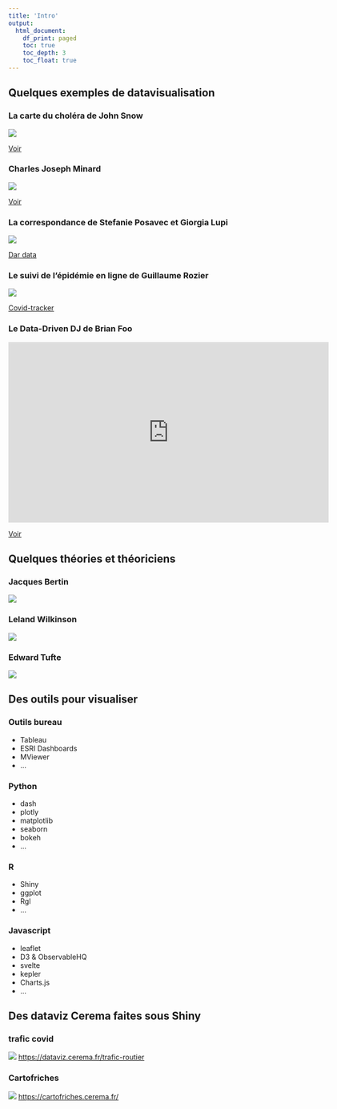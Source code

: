 ```yaml
---
title: 'Intro'
output:
  html_document:
    df_print: paged
    toc: true
    toc_depth: 3
    toc_float: true
---
```


## Quelques exemples de datavisualisation
### La carte du choléra de John Snow
![](files/snow.jpg)

[Voir](https://fr.wikipedia.org/wiki/%C3%89pid%C3%A9mie_de_chol%C3%A9ra_de_Broad_Street)

### Charles Joseph Minard
![](files/minard.png)

[Voir](https://fr.wikipedia.org/wiki/Charles_Joseph_Minard)

### La correspondance de Stefanie Posavec et Giorgia Lupi
![](https://images.squarespace-cdn.com/content/v1/54eec73ee4b0ae0904da0e94/1469459145010-6JB78NK8W94205NYCMBH/image-asset.jpeg?format=2500w)

<!-- addiction téléphone, mauvaise humeur, sorry --> 

[Dar data](http://www.dear-data.com/theproject)

### Le suivi de l'épidémie en ligne de Guillaume Rozier
![](files/covid-tracker.jpg)

[Covid-tracker](https://covidtracker.fr/)

### Le Data-Driven DJ de Brian Foo
<iframe title="vimeo-player" src="https://player.vimeo.com/video/118358642?h=8a59e78eff" width="640" height="360" frameborder="0" allowfullscreen></iframe>

[Voir](https://datadrivendj.com/tracks/subway)

## Quelques théories et théoriciens
### Jacques Bertin
![](files/bertin.png)

### Leland Wilkinson
![](files/gg.jpg)

### Edward Tufte
![](files/tufte.jpg)

## Des outils pour visualiser
### Outils bureau
- Tableau 
- ESRI Dashboards
- MViewer
- ...

### Python
- dash
- plotly
- matplotlib
- seaborn
- bokeh
- ...

### R
- Shiny
- ggplot
- Rgl
- ...

### Javascript
- leaflet
- D3 & ObservableHQ
- svelte
- kepler
- Charts.js
- ...

## Des dataviz Cerema faites sous Shiny
### trafic covid
![](files/trafic-covid.png)
[https://dataviz.cerema.fr/trafic-routier](https://dataviz.cerema.fr/trafic-routier)

### Cartofriches
![](files/cartofriches.png)
[https://cartofriches.cerema.fr/](https://cartofriches.cerema.fr/)